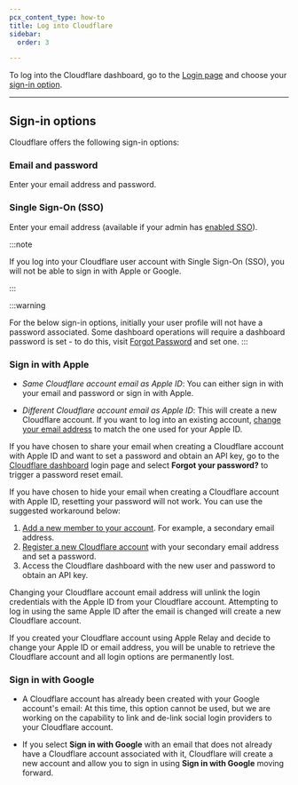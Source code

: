 ```yaml
---
pcx_content_type: how-to
title: Log into Cloudflare
sidebar:
  order: 3

---
```


To log into the Cloudflare dashboard, go to the [Login page](https://dash.cloudflare.com/login) and choose your [sign-in option](#sign-in-options).

***

## Sign-in options

Cloudflare offers the following sign-in options:

### Email and password

Enter your email address and password.

### Single Sign-On (SSO)

Enter your email address (available if your admin has [enabled SSO](/cloudflare-one/applications/configure-apps/dash-sso-apps/)).

:::note


If you log into your Cloudflare user account with Single Sign-On (SSO), you will not be able to sign in with Apple or Google.


:::

:::warning

For the below sign-in options, initially your user profile will not have a password associated. Some dashboard operations will require a dashboard password is set - to do this, visit [Forgot Password](https://dash.cloudflare.com/forgot-password) and set one.
:::

### Sign in with Apple

* *Same Cloudflare account email as Apple ID*: You can either sign in with your email and password or sign in with Apple.

* *Different Cloudflare account email as Apple ID*: This will create a new Cloudflare account. If you want to log into an existing account, [change your email address](/fundamentals/subscriptions-and-billing/change-password-or-email/) to match the one used for your Apple ID.

If you have chosen to share your email when creating a Cloudflare account with Apple ID and want to set a password and obtain an API key, go to the [Cloudflare dashboard](https://dash.cloudflare.com/login) login page and select **Forgot your password?** to trigger a password reset email.

If you have chosen to hide your email when creating a Cloudflare account with Apple ID, resetting your password will not work. You can use the suggested workaround below:

1. [Add a new member to your account](/fundamentals/setup/manage-members/manage/#add-account-members). For example, a secondary email address.
2. [Register a new Cloudflare account](/fundamentals/setup/account/create-account/) with your secondary email address and set a password.
3. Access the Cloudflare dashboard with the new user and password to obtain an API key.

Changing your Cloudflare account email address will unlink the login credentials with the Apple ID from your Cloudflare account. Attempting to log in using the same Apple ID after the email is changed will create a new Cloudflare account.

If you created your Cloudflare account using Apple Relay and decide to change your Apple ID or email address, you will be unable to retrieve the Cloudflare account and all login options are permanently lost.

### Sign in with Google

- A Cloudflare account has already been created with your Google account's email: At this time, this option cannot be used, but we are working on the capability to link and de-link social login providers to your Cloudflare account.

- If you select **Sign in with Google** with an email that does not already have a Cloudflare account associated with it, Cloudflare will create a new account and allow you to sign in using **Sign in with Google** moving forward.
